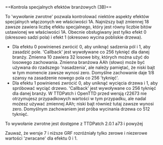 <noinclude>{{pl/Development/NewGRF/inne strony|en=newgrf-specs.tt-wiki.net/wiki/Callback:_Control_special_industry_effects|pl=pl/Development/NewGRF/NFO Specs/Callback/Control special industry effects}}
</noinclude>==<span id="Control_special_industry_effects_(3B)"></span><span title="Control special industry effects (3B)" id="Control_special_industry_effects_.283B.29">Kontrola specjalnych efektów branżowych (3B)</span>==

To <span title=callback>'wywołanie zwrotne'</span> pozwala kontrolować niektóre aspekty efektów specjalnych włączonych we właściwości 1A. Najniższy bajt zmiennej 18 zawsze zawiera liczbę efektu specjalnego, który jest równy liczbie bitów ustawionej we właściwości 1A. Obecnie obsługiwany jest tylko efekt 0 (okresowo sadzi pola) i efekt 1 (okresowo wycina pobliskie drzewa).
* Dla efektu 0 powinieneś zwrócić 0, aby uniknąć sadzenia pól i 1, aby zasadzić pole. <span title='Wywołanie zwrotne'>'Callback'</span> jest wywoływane co 256 tyknięć dla danej branży. Zmienna 10 zawiera 32 losowe bity, których można użyć do losowego zachowania. Zmienna branżowa AAh (słowo) może być używana do rzadszego <span title=plantings>'nasadzenia'</span>, ale należy pamiętać, że niski bajt w tym momencie zawsze wynosi zero. Domyślne zachowanie daje 1/8 szansy na zasadzenie nowego pola co 256 <span title=ticks>'tyknięć'</span>.
* Dla efektu 1 powinieneś zwrócić 0, aby uniknąć wycięcia drzewa i 1, aby spróbować wyciąć drzewo. <span title='Wywołanie zwrotne'>'Callback'</span> jest wywoływane co 256 tyknięć dla danej branży. W TTDPatch i OpenTTD przed wersją r22673 nie otrzymujesz przypadkowych wartości w tym przypadku, ale nadal możesz używać zmiennej AAh; niski bajt również tutaj zawsze wynosi zero. Domyślnym zachowaniem jest próba wycinania drzewa co 512 tyknięć.

To wywołanie zwrotne jest dostępne z {{pl/Development/NewGRF/ttdp|2.5}} TTDPatch 2.0.1 a73 i powyżej

{{pl/Development/NewGRF/grfTill|7}} Zauważ, że wersje 7 i niższe GRF rozróżniały tylko zerowe i niezerowe wartości <span title=return>'zwracane'</span> dla efektu 0 i 1.

<!--[[Category:Callbacks]]-->
